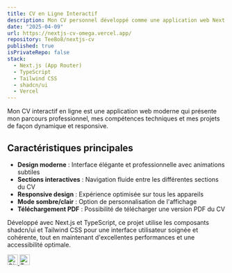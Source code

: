 ```yaml
---
title: CV en Ligne Interactif
description: Mon CV personnel développé comme une application web Next.js, présentant mon parcours, mes compétences et mes projets de manière dynamique et responsive.
date: "2025-04-09"
url: https://nextjs-cv-omega.vercel.app/
repository: TeeBo8/nextjs-cv
published: true
isPrivateRepo: false
stack:
  - Next.js (App Router)
  - TypeScript
  - Tailwind CSS
  - shadcn/ui 
  - Vercel
---
```


Mon CV interactif en ligne est une application web moderne qui présente mon parcours professionnel, mes compétences techniques et mes projets de façon dynamique et responsive.

## Caractéristiques principales

- **Design moderne** : Interface élégante et professionnelle avec animations subtiles
- **Sections interactives** : Navigation fluide entre les différentes sections du CV
- **Responsive design** : Expérience optimisée sur tous les appareils
- **Mode sombre/clair** : Option de personnalisation de l'affichage
- **Téléchargement PDF** : Possibilité de télécharger une version PDF du CV

Développé avec Next.js et TypeScript, ce projet utilise les composants shadcn/ui et Tailwind CSS pour une interface utilisateur soignée et cohérente, tout en maintenant d'excellentes performances et une accessibilité optimale.

<div className="flex justify-end gap-2 mt-5">
  <a href="https://github.com/TeeBo8" target="_blank" rel="noopener noreferrer">
    <img src="https://i.imgur.com/gNeMtO4.png" alt="GitHub" width="24" height="24" />
  </a>
  <a href="https://x.com/THIBAUL76280609" target="_blank" rel="noopener noreferrer">
    <img src="https://i.imgur.com/yvDFaXX.png" alt="Twitter" width="24" height="24" />
  </a>
</div> 